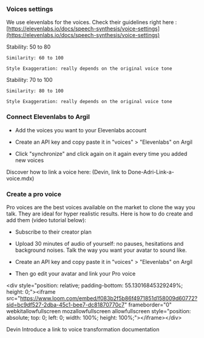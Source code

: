 ###

### Voices settings

We use elevenlabs for the voices. Check their guidelines right here : [https://elevenlabs.io/docs/speech-synthesis/voice-settings](https://elevenlabs.io/docs/speech-synthesis/voice-settings)

<AccordionGroup>
  <Accordion title="For most voices" defaultOpen={false}>
    Stability: 50 to 80

    Similarity: 60 to 100

    Style Exaggeration: really depends on the original voice tone
  </Accordion>

  <Accordion title="For a personal voice or pro voice" defaultOpen={false}>
    Stability: 70 to 100

    Similarity: 80 to 100

    Style Exaggeration: really depends on the original voice tone
  </Accordion>
</AccordionGroup>

### Connect Elevenlabs to Argil

* Add the voices you want to your Elevenlabs account

* Create an API key and copy paste it in "voices" > "Elevenlabs" on Argil

* Click "synchronize" and click again on it again every time you added new voices

Discover how to link a voice here: (Devin, link to Done-Adri-Link-a-voice.mdx)

### Create a pro voice

Pro voices are the best voices available on the market to clone the way you talk. They are ideal for hyper realistic results. Here is how to do create and add them (video tutorial below):&#x20;

* Subscribe to their creator plan

* Upload 30 minutes of audio of yourself: no pauses, hesitations and background noises. Talk the way you want your avatar to sound like.&#x20;

* Create an API key and copy paste it in "voices" > "Elevenlabs" on Argil

* Then go edit your avatar and link your Pro voice

\<div style="position: relative; padding-bottom: 55.13016845329249%; height: 0;">\<iframe src="https://www.loom.com/embed/f083b2f5b86f4971851d158009d60772?sid=bc9df527-2dba-45c1-bee7-dc81870770c7" frameborder="0" webkitallowfullscreen mozallowfullscreen allowfullscreen style="position: absolute; top: 0; left: 0; width: 100%; height: 100%;">\</iframe>\</div>

Devin Introduce a link to voice transformation documentation